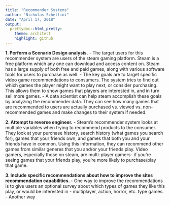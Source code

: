 ---
title: "Recommender Systems"
author: "Nicholas Schettini"
date: "April 17, 2018"
output:
  prettydoc::html_pretty:
    theme: architect
    highlight: github
---


**1. Perform a Scenario Design analysis.**
- The target users for this recommender system are users of the steam gaming platform.  Steam is a free platform which any one can download and access content on.  Steam has a large supply of both free and paid games, along with various software tools for users to purchase as well.
- The key goals are to target specific video game recommendations to consumers.  The system tries to find out which games the player might want to play next, or consider purchasing.  This allows them to show games that players are interested in, and in turn sell more games.
- A data scientist can help steam accomplish these goals by analyzing the recommender data.  They can see how many games that are recommended to users are actually purchased vs. viewed vs. non-recommended games and make changes to their system if needed.

**2. Attempt to reverse engineer.**
- Steam's recommender system looks at multiple variables when trying to recommend products to the consumer.  They look at your purchase history, search history (what games you search for), games that your friends own, and games that both you and your friends have in common.  Using this information, they can recommend other games from similar generes that you and/or your friends play.  Video gamers, especially those on steam, are multi-player gamers- if you're seeing games that your friends play, you're more likely to purchase/play that game.

**3. Include specific recommendations about how to improve the sites recommendation capabilities. **
- One way to improve the recommendations is to give users an optional survey about which types of games they like this play, or would be interested in - multiplayer, action, horror, etc. type games.
- Another way